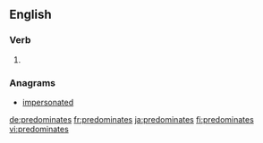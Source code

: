 ==English==

===Verb===
{{head|en}}

# {{en-third-person singular of|predominate}}

===Anagrams===
* [[impersonated#English|impersonated]]

[[de:predominates]]
[[fr:predominates]]
[[ja:predominates]]
[[fi:predominates]]
[[vi:predominates]]